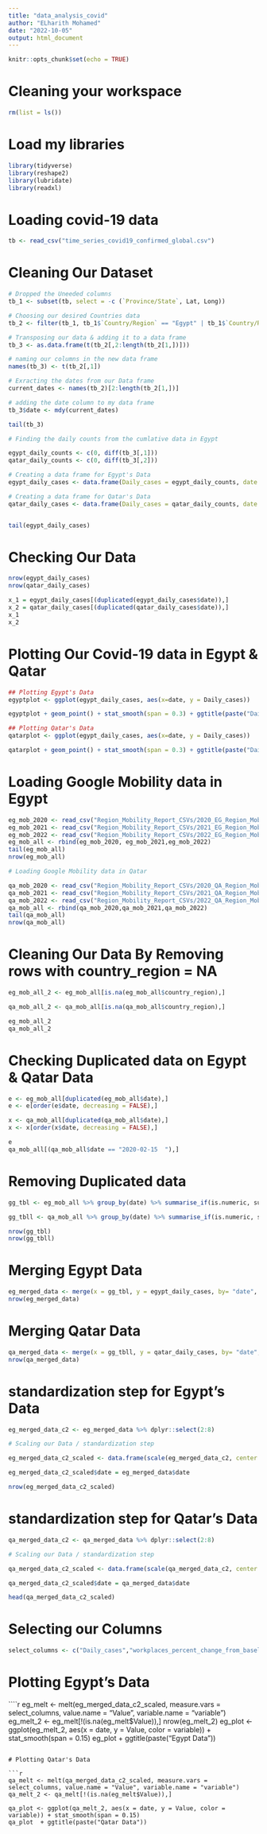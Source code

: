 ---
title: "data_analysis_covid"
author: "ELharith Mohamed"
date: "2022-10-05"
output: html_document
---

```{r setup, include=FALSE}
knitr::opts_chunk$set(echo = TRUE)
```

# Cleaning your workspace
```{r}
rm(list = ls())
```

# Load my libraries

```{r}
library(tidyverse)
library(reshape2)
library(lubridate)
library(readxl)

```

# Loading covid-19 data
```{r}
tb <- read_csv("time_series_covid19_confirmed_global.csv")

```

# Cleaning Our Dataset
```{r}
# Dropped the Uneeded columns
tb_1 <- subset(tb, select = -c (`Province/State`, Lat, Long)) 

# Choosing our desired Countries data 
tb_2 <- filter(tb_1, tb_1$`Country/Region` == "Egypt" | tb_1$`Country/Region` == "Qatar")

# Transposing our data & adding it to a data frame
tb_3 <- as.data.frame(t(tb_2[,2:length(tb_2[1,])])) 

# naming our columns in the new data frame
names(tb_3) <- t(tb_2[,1])

# Exracting the dates from our Data frame
current_dates <- names(tb_2)[2:length(tb_2[1,])]

# adding the date column to my data frame
tb_3$date <- mdy(current_dates)

tail(tb_3)

```



```{r}
# Finding the daily counts from the cumlative data in Egypt

egypt_daily_counts <- c(0, diff(tb_3[,1]))
qatar_daily_counts <- c(0, diff(tb_3[,2]))

# Creating a data frame for Egypt's Data
egypt_daily_cases <- data.frame(Daily_cases = egypt_daily_counts, date = tb_3$date)

# Creating a data frame for Qatar's Data
qatar_daily_cases <- data.frame(Daily_cases = qatar_daily_counts, date = tb_3$date)


tail(egypt_daily_cases)

```

# Checking Our Data 
```{r}

nrow(egypt_daily_cases)
nrow(qatar_daily_cases)

```

```{r}
x_1 = egypt_daily_cases[(duplicated(egypt_daily_cases$date)),]
x_2 = qatar_daily_cases[(duplicated(qatar_daily_cases$date)),]
x_1
x_2

```

# Plotting Our Covid-19 data in Egypt & Qatar
```{r}
## Plotting Egypt's Data
egyptplot <- ggplot(egypt_daily_cases, aes(x=date, y = Daily_cases))

egyptplot + geom_point() + stat_smooth(span = 0.3) + ggtitle(paste("Daily Cases in Egypt"))

## Plotting Qatar's Data
qatarplot <- ggplot(egypt_daily_cases, aes(x=date, y = Daily_cases))

qatarplot + geom_point() + stat_smooth(span = 0.3) + ggtitle(paste("Daily Cases in Qatar"))

```
# Loading Google Mobility data in Egypt
```{r}

eg_mob_2020 <- read_csv("Region_Mobility_Report_CSVs/2020_EG_Region_Mobility_Report.csv")
eg_mob_2021 <- read_csv("Region_Mobility_Report_CSVs/2021_EG_Region_Mobility_Report.csv")
eg_mob_2022 <- read_csv("Region_Mobility_Report_CSVs/2022_EG_Region_Mobility_Report.csv")
eg_mob_all <- rbind(eg_mob_2020, eg_mob_2021,eg_mob_2022)
tail(eg_mob_all)
nrow(eg_mob_all)

```





```{r}
# Loading Google Mobility data in Qatar

qa_mob_2020 <- read_csv("Region_Mobility_Report_CSVs/2020_QA_Region_Mobility_Report.csv")
qa_mob_2021 <- read_csv("Region_Mobility_Report_CSVs/2021_QA_Region_Mobility_Report.csv")
qa_mob_2022 <- read_csv("Region_Mobility_Report_CSVs/2022_QA_Region_Mobility_Report.csv")
qa_mob_all <- rbind(qa_mob_2020,qa_mob_2021,qa_mob_2022)
tail(qa_mob_all)
nrow(qa_mob_all)

```

# Cleaning Our Data By Removing rows with country_region = NA
```{r}
eg_mob_all_2 <- eg_mob_all[is.na(eg_mob_all$country_region),]

qa_mob_all_2 <- qa_mob_all[is.na(qa_mob_all$country_region),]

eg_mob_all_2
qa_mob_all_2

```
# Checking Duplicated data on Egypt & Qatar Data
```{r}
e <- eg_mob_all[duplicated(eg_mob_all$date),]
e <- e[order(e$date, decreasing = FALSE),]

x <- qa_mob_all[duplicated(qa_mob_all$date),]
x <- x[order(x$date, decreasing = FALSE),]

e
qa_mob_all[(qa_mob_all$date == "2020-02-15	"),]

```
# Removing Duplicated data 
```{r}

gg_tbl <- eg_mob_all %>% group_by(date) %>% summarise_if(is.numeric, sum,na.rm =TRUE)

gg_tbll <- qa_mob_all %>% group_by(date) %>% summarise_if(is.numeric, sum,na.rm =TRUE)

nrow(gg_tbl)
nrow(gg_tbll)

```
# Merging Egypt Data 
```{r}
eg_merged_data <- merge(x = gg_tbl, y = egypt_daily_cases, by= "date", all.y = TRUE)
nrow(eg_merged_data)

```

# Merging Qatar Data 
```{r}
qa_merged_data <- merge(x = gg_tbll, y = qatar_daily_cases, by= "date", all.y = TRUE)
nrow(qa_merged_data)

```


# standardization step  for Egypt's Data 
```{r}
eg_merged_data_c2 <- eg_merged_data %>% dplyr::select(2:8)

# Scaling our Data / standardization step 

eg_merged_data_c2_scaled <- data.frame(scale(eg_merged_data_c2, center = TRUE, scale = TRUE))

eg_merged_data_c2_scaled$date = eg_merged_data$date

nrow(eg_merged_data_c2_scaled)
```

# standardization step  for Qatar's Data 
```{r}

qa_merged_data_c2 <- qa_merged_data %>% dplyr::select(2:8)

# Scaling our Data / standardization step 

qa_merged_data_c2_scaled <- data.frame(scale(qa_merged_data_c2, center = TRUE, scale = TRUE))

qa_merged_data_c2_scaled$date = qa_merged_data$date

head(qa_merged_data_c2_scaled)

```


# Selecting our Columns 
```{r}
select_columns <- c("Daily_cases","workplaces_percent_change_from_baseline",  "residential_percent_change_from_baseline")
```


# Plotting Egypt's Data 
````{r}
eg_melt <- melt(eg_merged_data_c2_scaled, measure.vars = select_columns, value.name = "Value", variable.name = "variable")
eg_melt_2 <- eg_melt[!(is.na(eg_melt$Value)),]
nrow(eg_melt_2)
eg_plot <- ggplot(eg_melt_2, aes(x = date, y = Value, color = variable)) + stat_smooth(span = 0.15)
eg_plot  + ggtitle(paste("Egypt Data"))

```

# Plotting Qatar's Data 

```{r}

qa_melt <- melt(qa_merged_data_c2_scaled, measure.vars = select_columns, value.name = "Value", variable.name = "variable")
qa_melt_2 <- qa_melt[!(is.na(eg_melt$Value)),]

qa_plot <- ggplot(qa_melt_2, aes(x = date, y = Value, color = variable)) + stat_smooth(span = 0.15)
qa_plot  + ggtitle(paste("Qatar Data"))

```



```{r}


```

